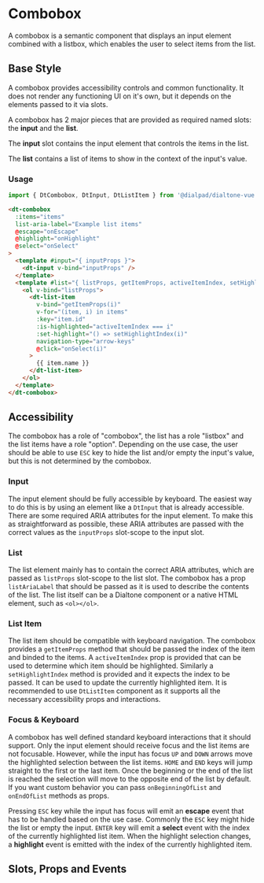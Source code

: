 
# Combobox

<Subtitle>
  A combobox is a semantic component that displays an input element combined with a listbox,
  which enables the user to select items from the list.
</Subtitle>

## Base Style

A combobox provides accessibility controls and common functionality. It does not render any
functioning UI on it's own, but it depends on the elements passed to it via slots.

A combobox has 2 major pieces that are provided as required named slots: the **input** and the **list**.

The **input** slot contains the input element that controls the items in the list.

The **list** contains a list of items to show in the context of the input's value.

<Canvas>
  <Story id="components-combobox--default" />
</Canvas>

### Usage

```js
import { DtCombobox, DtInput, DtListItem } from '@dialpad/dialtone-vue';
```

```html
<dt-combobox
  :items="items"
  list-aria-label="Example list items"
  @escape="onEscape"
  @highlight="onHighlight"
  @select="onSelect"
>
  <template #input="{ inputProps }">
    <dt-input v-bind="inputProps" />
  </template>
  <template #list="{ listProps, getItemProps, activeItemIndex, setHighlightIndex }">
    <ol v-bind="listProps">
      <dt-list-item
        v-bind="getItemProps(i)"
        v-for="(item, i) in items"
        :key="item.id"
        :is-highlighted="activeItemIndex === i"
        :set-highlight="() => setHighlightIndex(i)"
        navigation-type="arrow-keys"
        @click="onSelect(i)"
      >
        {{ item.name }}
      </dt-list-item>
    </ol>
  </template>
</dt-combobox>
```

## Accessibility

The combobox has a role of "combobox", the list has a role "listbox" and the list items have a role "option".
Depending on the use case, the user should be able to use `ESC` key to hide the list and/or empty the
input's value, but this is not determined by the combobox.

### Input

The input element should be fully accessible by keyboard. The easiest way to do this is by using an element like
a `DtInput` that is already accessible. There are some required ARIA attributes for the input element.
To make this as straightforward as possible, these ARIA attributes are passed with the correct values
as the `inputProps` slot-scope to the input slot.

### List

The list element mainly has to contain the correct ARIA attributes, which are passed as `listProps`
slot-scope to the list slot. The combobox has a prop `listAriaLabel` that should be passed as it is
used to describe the contents of the list. The list itself can be a Dialtone component or a native
HTML element, such as `<ol></ol>`.

### List Item

The list item should be compatible with keyboard navigation. The combobox provides a `getItemProps` method
that should be passed the index of the item and binded to the items. A `activeItemIndex` prop is provided
that can be used to determine which item should be highlighted. Similarly a `setHighlightIndex` method is provided
and it expects the index to be passed. It can be used to update the currently highlighted item. It is recommended
to use `DtListItem` component as it supports all the necessary accessibility props and interactions.

### Focus & Keyboard

A combobox has well defined standard keyboard interactions that it should support. Only the input
element should receive focus and the list items are not focusable. However, while the input has focus
`UP` and `DOWN` arrows move the highlighted selection between the list items. `HOME` and
`END` keys will jump straight to the first or the last item. Once the beginning or the end of the
list is reached the selection will move to the opposite end of the list by default. If you want custom
behavior you can pass `onBeginningOfList` and `onEndOfList` methods as props.

Pressing `ESC` key while the input has focus will emit an **escape** event that has to be handled
based on the use case. Commonly the `ESC` key might hide the list or empty the input. `ENTER` key will
emit a **select** event with the index of the currently highlighted list item. When the highlight
selection changes, a **highlight** event is emitted with the index of the currently highlighted item.

## Slots, Props and Events

<ArgsTable of={PRIMARY_STORY} />
